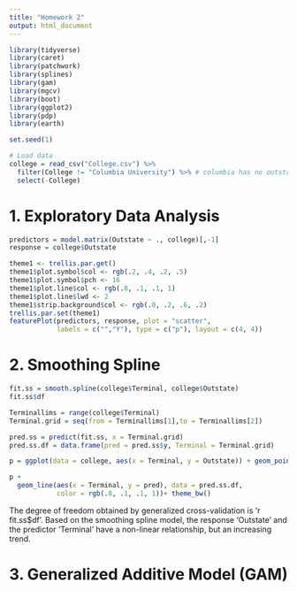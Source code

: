 ```yaml
---
title: "Homework 2"
output: html_document
---
```


```r
library(tidyverse)
library(caret)
library(patchwork)
library(splines)
library(gam)
library(mgcv)
library(boot)
library(ggplot2)
library(pdp)
library(earth)

set.seed(1)
```

```r
# Load data
college = read_csv("College.csv") %>% 
  filter(College != "Columbia University") %>% # columbia has no outstate
  select(-College)
```

# 1. Exploratory Data Analysis

```r
predictors = model.matrix(Outstate ~ ., college)[,-1]
response = college$Outstate

theme1 <- trellis.par.get()
theme1$plot.symbol$col <- rgb(.2, .4, .2, .5) 
theme1$plot.symbol$pch <- 16
theme1$plot.line$col <- rgb(.8, .1, .1, 1) 
theme1$plot.line$lwd <- 2
theme1$strip.background$col <- rgb(.0, .2, .6, .2)
trellis.par.set(theme1)
featurePlot(predictors, response, plot = "scatter", 
            labels = c("","Y"), type = c("p"), layout = c(4, 4))
```

# 2. Smoothing Spline

```r
fit.ss = smooth.spline(college$Terminal, college$Outstate)
fit.ss$df
```


```r
Terminallims = range(college$Terminal)
Terminal.grid = seq(from = Terminallims[1],to = Terminallims[2])

pred.ss = predict(fit.ss, x = Terminal.grid)
pred.ss.df = data.frame(pred = pred.ss$y, Terminal = Terminal.grid)

p = ggplot(data = college, aes(x = Terminal, y = Outstate)) + geom_point(color =rgb(.2, .4, .2, .5))

p + 
  geom_line(aes(x = Terminal, y = pred), data = pred.ss.df,
            color = rgb(.8, .1, .1, 1))+ theme_bw()
```

The degree of freedom obtained by generalized cross-validation is 'r fit.ss$df'. Based on the smoothing spline model, the response 'Outstate' and the predictor 'Terminal' have a non-linear relationship, but an increasing trend.

# 3. Generalized Additive Model (GAM)



